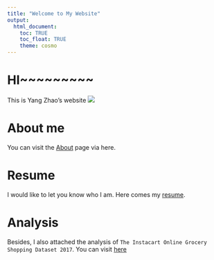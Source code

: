 ```yaml
---
title: "Welcome to My Website"
output: 
  html_document:
    toc: TRUE
    toc_float: TRUE
    theme: cosmo
---
```


# HI~~~~~~~~~

This is Yang Zhao's website
![](images/spongebob.jpg)

# About me

You can visit the [About](about.html) page via here.

# Resume

I would like to let you know who I am. 
Here comes my [resume](resume.html).

# Analysis

Besides, I also attached the analysis of `The Instacart Online Grocery Shopping Dataset 2017`. You can visit [here](plotly.html)